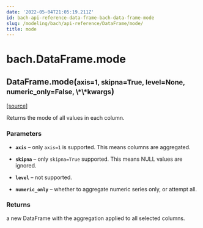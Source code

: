 ```yaml
---
date: '2022-05-04T21:05:19.211Z'
id: bach-api-reference-data-frame-bach-data-frame-mode
slug: /modeling/bach/api-reference/DataFrame/mode/
title: mode
---
```


# bach.DataFrame.mode

<div className="method">

<h2 className="signature-method"><span className="additional-name">DataFrame.</span><span className="name">mode(</span><small className="parameter-list"><span className="parameter" id="axis">axis=1</span>, <span className="parameter" id="skipna">skipna=True</span>, <span className="parameter" id="level">level=None</span>, <span className="parameter" id="numeric_only">numeric_only=False</span>, <span className="parameter" id="**">\*\*kwargs</span></small>)</h2>


&#8203;<span className="view-source">[[source]](https://github.com/objectiv/objectiv-analytics/blob/main/bach/bach/dataframe.py)</span>

<div className="content">

Returns the mode of all values in each column.


### Parameters

* **`axis`** – only `axis=1` is supported. This means columns are aggregated.


* **`skipna`** – only `skipna=True` supported. This means NULL values are ignored.


* **`level`** – not supported.


* **`numeric_only`** – whether to aggregate numeric series only, or attempt all.





### Returns

a new DataFrame with the aggregation applied to all selected columns.



</div>


</div>
